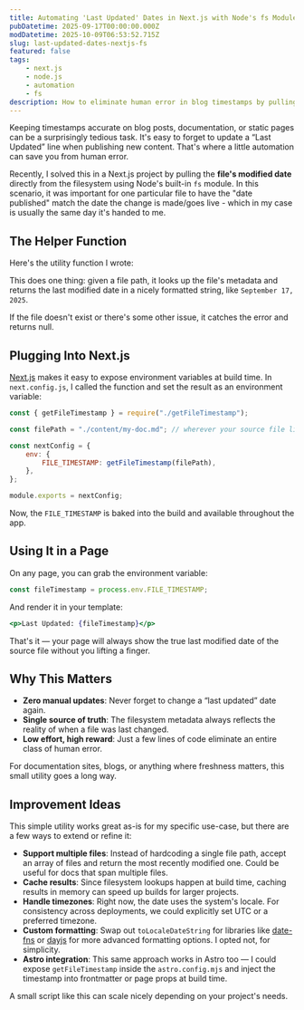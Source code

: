 ```yaml
---
title: Automating 'Last Updated' Dates in Next.js with Node's fs Module
pubDatetime: 2025-09-17T00:00:00.000Z
modDatetime: 2025-10-09T06:53:52.715Z
slug: last-updated-dates-nextjs-fs
featured: false
tags:
    - next.js
    - node.js
    - automation
    - fs
description: How to eliminate human error in blog timestamps by pulling the last modified date directly from the filesystem in Next.js.
---
```



Keeping timestamps accurate on blog posts, documentation, or static pages can be a surprisingly tedious task. It's easy to forget to update a “Last Updated” line when publishing new content. That's where a little automation can save you from human error.

Recently, I solved this in a Next.js project by pulling the **file's modified date** directly from the filesystem using Node's built-in `fs` module. In this scenario, it was important for one particular file to have the "date published" match the date the change is made/goes live - which in my case is usually the same day it's handed to me.

## The Helper Function

Here's the utility function I wrote:

<GistEmbed user="keif" id="faee0f369096fd74463a7c1fda05b13e" />

This does one thing: given a file path, it looks up the file's metadata and returns the last modified date in a nicely formatted string, like `September 17, 2025`.

If the file doesn't exist or there's some other issue, it catches the error and returns null.

## Plugging Into Next.js

[Next.js](https://nextjs.org/) makes it easy to expose environment variables at build time. In `next.config.js`, I called the function and set the result as an environment variable:

```js
const { getFileTimestamp } = require("./getFileTimestamp");

const filePath = "./content/my-doc.md"; // wherever your source file lives

const nextConfig = {
    env: {
        FILE_TIMESTAMP: getFileTimestamp(filePath),
    },
};

module.exports = nextConfig;
```

Now, the `FILE_TIMESTAMP` is baked into the build and available throughout the app.

## Using It in a Page

On any page, you can grab the environment variable:

```js
const fileTimestamp = process.env.FILE_TIMESTAMP;
```

And render it in your template:

```jsx
<p>Last Updated: {fileTimestamp}</p>
```

That's it — your page will always show the true last modified date of the source file without you lifting a finger.

## Why This Matters

- **Zero manual updates**: Never forget to change a “last updated” date again.
- **Single source of truth**: The filesystem metadata always reflects the reality of when a file was last changed.
- **Low effort, high reward**: Just a few lines of code eliminate an entire class of human error.

For documentation sites, blogs, or anything where freshness matters, this small utility goes a long way.

## Improvement Ideas

This simple utility works great as-is for my specific use-case, but there are a few ways to extend or refine it:

- **Support multiple files**: Instead of hardcoding a single file path, accept an array of files and return the most recently modified one. Could be useful for docs that span multiple files.
- **Cache results**: Since filesystem lookups happen at build time, caching results in memory can speed up builds for larger projects.
- **Handle timezones**: Right now, the date uses the system's locale. For consistency across deployments, we could explicitly set UTC or a preferred timezone.
- **Custom formatting**: Swap out `toLocaleDateString` for libraries like [date-fns](https://date-fns.org/) or [dayjs](https://day.js.org/) for more advanced formatting options. I opted not, for simplicity.
- **Astro integration**: This same approach works in Astro too — I could expose `getFileTimestamp` inside the `astro.config.mjs` and inject the timestamp into frontmatter or page props at build time.

A small script like this can scale nicely depending on your project's needs.
